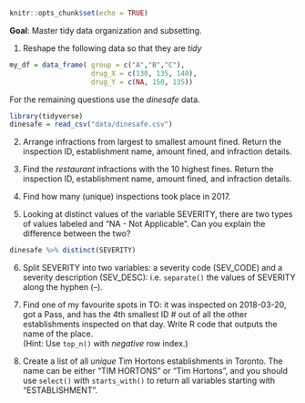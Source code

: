 ```r
knitr::opts_chunk$set(echo = TRUE)
```

**Goal**: Master tidy data organization and subsetting. 

1. Reshape the following data so that they are *tidy*

```r
my_df = data_frame( group = c("A","B","C"), 
                    drug_X = c(130, 135, 140),
                    drug_Y = c(NA, 150, 135))
```


For the remaining questions use the *dinesafe* data. 
```r
library(tidyverse)
dinesafe = read_csv("data/dinesafe.csv") 
```

2. Arrange infractions from largest to smallest amount fined. Return the inspection ID, establishment name, amount fined, and infraction details.

3. Find the *restaurant* infractions with the 10 highest fines. Return the inspection ID, establishment name, amount fined, and infraction details.


4. Find how many (unique) inspections took place in 2017.

5. Looking at distinct values of the variable SEVERITY, there are two types of values labeled <NA> and "NA - Not Applicable". Can you explain the difference between the two? 

```r
dinesafe %>% distinct(SEVERITY)
```

6. Split SEVERITY into two variables: a severity code (SEV_CODE) and a severity description (SEV_DESC): i.e. `separate()` the values of SEVERITY along the hyphen (--).

7. Find one of my favourite spots in TO: it was inspected on 2018-03-20, got a Pass, and has the 4th smallest ID \# out of all the other establishments inspected on that day. Write R code that outputs the name of the place.  
(Hint: Use `top_n()` with *negative* row index.)


8. Create a list of all *unique* Tim Hortons establishments in Toronto. The name can be either "TIM HORTONS" or "Tim Hortons", and you should use `select()` with `starts_with()`  to return all variables starting with "ESTABLISHMENT".






